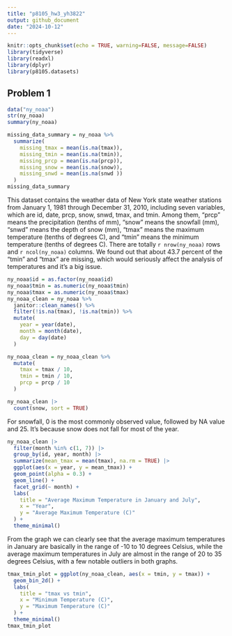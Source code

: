 ```yaml
---
title: "p8105_hw3_yh3822"
output: github_document
date: "2024-10-12"
---
```


```r
knitr::opts_chunk$set(echo = TRUE, warning=FALSE, message=FALSE)
library(tidyverse)
library(readxl)
library(dplyr)
library(p8105.datasets)
```


## Problem 1

```r
data("ny_noaa")
str(ny_noaa)
summary(ny_noaa)
```


```r
missing_data_summary = ny_noaa %>%
  summarize(
    missing_tmax = mean(is.na(tmax)),
    missing_tmin = mean(is.na(tmin)),
    missing_prcp = mean(is.na(prcp)),
    missing_snow = mean(is.na(snow)),
    missing_snwd = mean(is.na(snwd ))
  )
missing_data_summary
```

This dataset contains the weather data of New York state weather stations from January 1, 1981 through December 31, 2010, including seven variables, which are id, date, prcp, snow, snwd, tmax, and tmin. Among them, "prcp" means the precipitation (tenths of mm), "snow" means the snowfall (mm), "snwd" means the depth of snow (mm), "tmax" means the maximum temperature (tenths of degrees C), and "tmin" means the minimum temperature (tenths of degrees C). There are totally `r nrow(ny_noaa)` rows and `r ncol(ny_noaa)` columns. We found out that about 43.7 percent of the "tmin" and "tmax" are missing, which would seriously affect the analysis of temperatures and it's a big issue.




```r
ny_noaa$id = as.factor(ny_noaa$id)
ny_noaa$tmin = as.numeric(ny_noaa$tmin)
ny_noaa$tmax = as.numeric(ny_noaa$tmax)
ny_noaa_clean = ny_noaa %>%
  janitor::clean_names() %>%
  filter(!is.na(tmax), !is.na(tmin)) %>%
  mutate(
    year = year(date),
    month = month(date),
    day = day(date)
  )
```


```r
ny_noaa_clean = ny_noaa_clean %>%
  mutate(
    tmax = tmax / 10,    
    tmin = tmin / 10, 
    prcp = prcp / 10
  )
```



```r
ny_noaa_clean |>
  count(snow, sort = TRUE)
```

For snowfall, 0 is the most commonly observed value, followed by NA value and 25. It's because snow does not fall for most of the year.



```r
ny_noaa_clean |>
  filter(month %in% c(1, 7)) |>
  group_by(id, year, month) |>
  summarize(mean_tmax = mean(tmax), na.rm = TRUE) |>
  ggplot(aes(x = year, y = mean_tmax)) +
  geom_point(alpha = 0.3) + 
  geom_line() +
  facet_grid(~ month) +
  labs(
    title = "Average Maximum Temperature in January and July",
    x = "Year",
    y = "Average Maximum Temperature (C)"
  ) +
  theme_minimal()
```

From the graph we can clearly see that the average maximum temperatures in January are basically in the range of -10 to 10 degrees Celsius, while the average maximum temperatures in July are almost in the range of 20 to 35 degrees Celsius, with a few notable outliers in both graphs.


```r
tmax_tmin_plot = ggplot(ny_noaa_clean, aes(x = tmin, y = tmax)) +
  geom_bin_2d() + 
  labs(
    title = "tmax vs tmin",
    x = "Minimum Temperature (C)",
    y = "Maximum Temperature (C)"
  ) +
  theme_minimal()
tmax_tmin_plot
```



